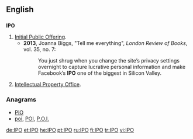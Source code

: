 {{also|ipo-}}
==English==

==={{initialism-old|en}}===
'''IPO'''

# [[initial public offering|Initial Public Offering]].
#*'''2013''', Joanna Biggs, "Tell me everything", ''London Review of Books'', vol. 35, no. 7:
#*:You just shrug when you change the site’s privacy settings overnight to capture lucrative personal information and make Facebook’s '''IPO''' one of the biggest in Silicon Valley.
# [[Intellectual Property Office]].

===Anagrams===
* [[PIO#English|PIO]]
* [[poi#English|poi]], [[POI#English|POI]], [[P.O.I.#English|P.O.I.]]

[[de:IPO]]
[[et:IPO]]
[[he:IPO]]
[[pt:IPO]]
[[ru:IPO]]
[[fi:IPO]]
[[tr:IPO]]
[[vi:IPO]]